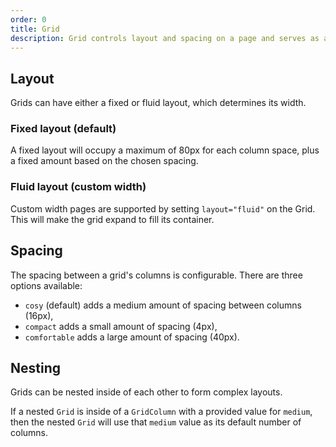 ```yaml
---
order: 0
title: Grid
description: Grid controls layout and spacing on a page and serves as a wrapper for Grid columns.
---
```



## Layout

Grids can have either a fixed or fluid layout, which determines its width.

### Fixed layout (default)

A fixed layout will occupy a maximum of 80px for each column space, plus a fixed amount based on the chosen spacing.

<Example Component={GridFixedLayout} packageName="@atlaskit/page" />

### Fluid layout (custom width)

Custom width pages are supported by setting `layout="fluid"` on the Grid. This will make the grid expand to fill its container.

<Example Component={GridFluidLayout} packageName="@atlaskit/page" />

## Spacing

The spacing between a grid's columns is configurable. There are three options available:

- `cosy` (default) adds a medium amount of spacing between columns (16px),
- `compact` adds a small amount of spacing (4px),
- `comfortable` adds a large amount of spacing (40px).

<Example Component={GridSpacing} packageName="@atlaskit/page" />

## Nesting

Grids can be nested inside of each other to form complex layouts.

If a nested `Grid` is inside of a `GridColumn` with a provided value for `medium`, then the nested `Grid` will use that `medium` value as its default number of columns.

<Example Component={GridNested} packageName="@atlaskit/page" />
